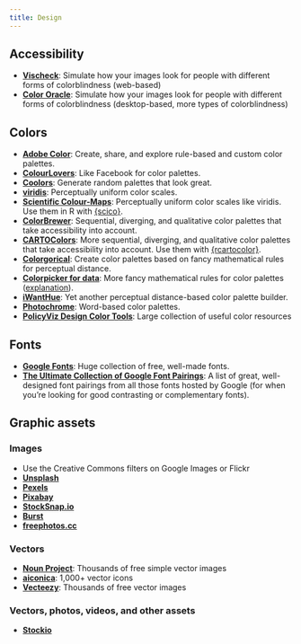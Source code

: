 ```yaml
---
title: Design
---
```


## Accessibility

-   [**Vischeck**](http://www.vischeck.com/vischeck/vischeckImage.php): Simulate how your images look for people with different forms of colorblindness (web-based)
-   [**Color Oracle**](http://colororacle.org/index.html): Simulate how your images look for people with different forms of colorblindness (desktop-based, more types of colorblindness)

## Colors

-   [**Adobe Color**](https://color.adobe.com): Create, share, and explore rule-based and custom color palettes.
-   [**ColourLovers**](http://www.colourlovers.com/): Like Facebook for color palettes.
-   [**Coolors**](https://coolors.co/): Generate random palettes that look great.
-   [**viridis**](https://cran.r-project.org/web/packages/viridis/vignettes/intro-to-viridis.html): Perceptually uniform color scales.
-   [**Scientific Colour-Maps**](http://www.fabiocrameri.ch/colourmaps.php): Perceptually uniform color scales like viridis. Use them in R with [{scico}](https://github.com/thomasp85/scico).
-   [**ColorBrewer**](http://colorbrewer2.org/): Sequential, diverging, and qualitative color palettes that take accessibility into account.
-   [**CARTOColors**](https://carto.com/carto-colors/): More sequential, diverging, and qualitative color palettes that take accessibility into account. Use them with [{rcartocolor}](https://jakubnowosad.com/rcartocolor/).
-   [**Colorgorical**](http://vrl.cs.brown.edu/color): Create color palettes based on fancy mathematical rules for perceptual distance.
-   [**Colorpicker for data**](http://tristen.ca/hcl-picker/): More fancy mathematical rules for color palettes ([explanation](https://www.vis4.net/blog/posts/avoid-equidistant-hsv-colors/)).
-   [**iWantHue**](http://tools.medialab.sciences-po.fr/iwanthue/): Yet another perceptual distance-based color palette builder.
-   [**Photochrome**](https://photochrome.io/): Word-based color palettes.
-   [**PolicyViz Design Color Tools**](https://policyviz.com/better-presentations/design-resources/design-color-tools/): Large collection of useful color resources

## Fonts

-   [**Google Fonts**](https://fonts.google.com/): Huge collection of free, well-made fonts.
-   [**The Ultimate Collection of Google Font Pairings**](https://www.reliablepsd.com/ultimate-google-font-pairings/): A list of great, well-designed font pairings from all those fonts hosted by Google (for when you're looking for good contrasting or complementary fonts).

## Graphic assets

### Images

-   Use the Creative Commons filters on Google Images or Flickr
-   [**Unsplash**](https://unsplash.com/)
-   [**Pexels**](https://www.pexels.com/)
-   [**Pixabay**](https://pixabay.com/)
-   [**StockSnap.io**](https://stocksnap.io/)
-   [**Burst**](https://burst.shopify.com/)
-   [**freephotos.cc**](https://freephotos.cc/)

### Vectors

-   [**Noun Project**](https://thenounproject.com/): Thousands of free simple vector images
-   [**aiconica**](http://aiconica.net/): 1,000+ vector icons
-   [**Vecteezy**](https://www.vecteezy.com/): Thousands of free vector images

### Vectors, photos, videos, and other assets

-   [**Stockio**](https://www.stockio.com/)
